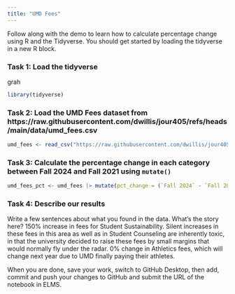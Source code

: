 ```yaml
---
title: "UMD Fees"
---
```


Follow along with the demo to learn how to calculate percentage change using R and the Tidyverse. You should get started by loading the tidyverse in a new R block.


### Task 1: Load the tidyverse
grah
```r
library(tidyverse)
```



### Task 2: Load the UMD Fees dataset from https://raw.githubusercontent.com/dwillis/jour405/refs/heads/main/data/umd_fees.csv
```r
umd_fees <- read_csv("https://raw.githubusercontent.com/dwillis/jour405/refs/heads/main/data/umd_fees.csv")
```



### Task 3: Calculate the percentage change in each category between Fall 2024 and Fall 2021 using `mutate()`

```r
umd_fees_pct <- umd_fees |> mutate(pct_change = (`Fall 2024` - `Fall 2021`)/`Fall 2021` * 100) 
```


### Task 4: Describe our results

Write a few sentences about what you found in the data. What's the story here?
150% increase in fees for Student Sustainability. Silent increases in these fees in this area as well
as in Student Counseling are inherently toxic, in that the university decided to raise these fees by small
margins that would normally fly under the radar. 0% change in Athletics fees, which will change next year 
due to UMD finally paying their athletes.




When you are done, save your work, switch to GitHub Desktop, then add, commit and push your changes to GitHub and submit the URL of the notebook in ELMS.

